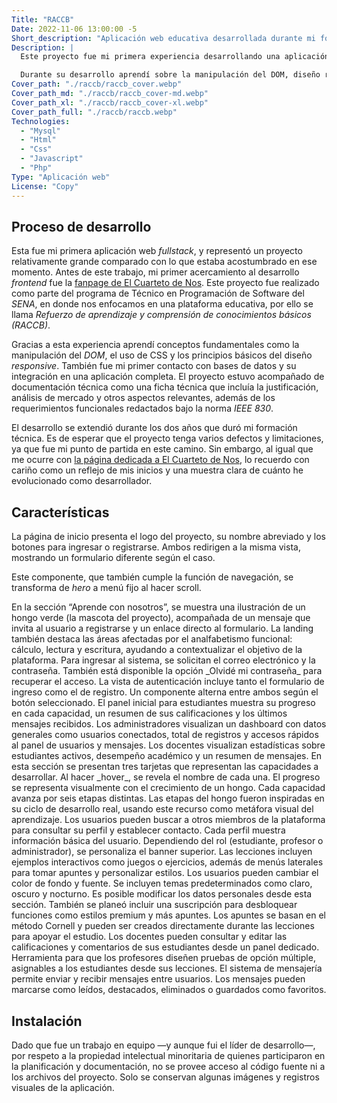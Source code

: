 ```yaml
---
Title: "RACCB"
Date: 2022-11-06 13:00:00 -5
Short_description: "Aplicación web educativa desarrollada durante mi formación técnica en el SENA."
Description: |
  Este proyecto fue mi primera experiencia desarrollando una aplicación web fullstack. Fue realizado como entrega final para el programa de Técnico en Programación de Software del SENA. 

  Durante su desarrollo aprendí sobre la manipulación del DOM, diseño responsive, uso de bases de datos y documentación de requerimientos técnicos siguiendo la norma IEEE 830.
Cover_path: "./raccb/raccb_cover.webp"
Cover_path_md: "./raccb/raccb_cover-md.webp"
Cover_path_xl: "./raccb/raccb_cover-xl.webp"
Cover_path_full: "./raccb/raccb.webp"
Technologies:
  - "Mysql"
  - "Html"
  - "Css"
  - "Javascript"
  - "Php"
Type: "Aplicación web"
License: "Copy"
---
```



<HeroProject
  Title={frontmatter.Title}
  Img={Image1}
  Release={frontmatter.Date}
  Description={frontmatter.Description}
  Technologies={frontmatter.Technologies}
  Github_link={frontmatter.Github_link}
  Demo_link={frontmatter?.Demo_link}
  License={frontmatter.License}
/>

## Proceso de desarrollo

Esta fue mi primera aplicación web _fullstack_, y representó un proyecto relativamente grande comparado con lo que estaba acostumbrado en ese momento. Antes de este trabajo, mi primer acercamiento al desarrollo _frontend_ fue la [fanpage de El Cuarteto de Nos](/proyectos/fanpage-cuarteto-de-nos#primer-versión). Este proyecto fue realizado como parte del programa de Técnico en Programación de Software del _SENA_, en donde nos enfocamos en una plataforma educativa, por ello se llama _Refuerzo de aprendizaje y comprensión de conocimientos básicos (RACCB)_.

Gracias a esta experiencia aprendí conceptos fundamentales como la manipulación del _DOM_, el uso de CSS y los principios básicos del diseño _responsive_. También fue mi primer contacto con bases de datos y su integración en una aplicación completa. El proyecto estuvo acompañado de documentación técnica como una ficha técnica que incluía la justificación, análisis de mercado y otros aspectos relevantes, además de los requerimientos funcionales redactados bajo la norma _IEEE 830_.

El desarrollo se extendió durante los dos años que duró mi formación técnica. Es de esperar que el proyecto tenga varios defectos y limitaciones, ya que fue mi punto de partida en este camino. Sin embargo, al igual que me ocurre con [la página dedicada a El Cuarteto de Nos](/proyectos/fanpage-cuarteto-de-nos/), lo recuerdo con cariño como un reflejo de mis inicios y una muestra clara de cuánto he evolucionado como desarrollador.

## Características

<FeatureCard title="Landing page" image={Image1}>
La página de inicio presenta el logo del proyecto, su nombre abreviado y los
botones para ingresar o registrarse. Ambos redirigen a la misma vista,
mostrando un formulario diferente según el caso.

Este componente, que también cumple la función de navegación, se transforma de _hero_ a menú fijo
al hacer scroll.

</FeatureCard>

<FeatureCard alternative="Landing page, parte 2" image={Image2}>
  En la sección “Aprende con nosotros”, se muestra una ilustración de un hongo
  verde (la mascota del proyecto), acompañada de un mensaje que invita al
  usuario a registrarse y un enlace directo al formulario.
</FeatureCard>

<FeatureCard alternative="Landing page, parte 3" image={Image3}>
  La landing también destaca las áreas afectadas por el analfabetismo funcional:
  cálculo, lectura y escritura, ayudando a contextualizar el objetivo de la
  plataforma.
</FeatureCard>

<FeatureCard title="Ingreso" image={Image10}>
  Para ingresar al sistema, se solicitan el correo electrónico y la contraseña.
  También está disponible la opción _Olvidé mi contraseña_ para recuperar el
  acceso.
</FeatureCard>

<FeatureCard title="Registro" image={Image12}>
  La vista de autenticación incluye tanto el formulario de ingreso como el de
  registro. Un componente alterna entre ambos según el botón seleccionado.
</FeatureCard>

<FeatureCard title="Inicio - Estudiante" image={Image18}>
  El panel inicial para estudiantes muestra su progreso en cada capacidad, un
  resumen de sus calificaciones y los últimos mensajes recibidos.
</FeatureCard>

<FeatureCard title="Inicio - Administrador" image={Image5}>
  Los administradores visualizan un dashboard con datos generales como usuarios
  conectados, total de registros y accesos rápidos al panel de usuarios y
  mensajes.
</FeatureCard>

<FeatureCard title="Inicio - Profesor" image={Image16}>
  Los docentes visualizan estadísticas sobre estudiantes activos, desempeño
  académico y un resumen de mensajes.
</FeatureCard>

<FeatureCard title="Menú de lecciones RACCB" image={Image4}>
  En esta sección se presentan tres tarjetas que representan las capacidades a
  desarrollar. Al hacer _hover_, se revela el nombre de cada una.
</FeatureCard>

<FeatureCard title="Progreso" image={Image6}>
  El progreso se representa visualmente con el crecimiento de un hongo. Cada
  capacidad avanza por seis etapas distintas.
</FeatureCard>

<FeatureCard title="Etapas de progreso" image={Image21}>
  Las etapas del hongo fueron inspiradas en su ciclo de desarrollo real, usando
  este recurso como metáfora visual del aprendizaje.
</FeatureCard>

<FeatureCard title="Búsqueda de usuarios" image={Image19}>
  Los usuarios pueden buscar a otros miembros de la plataforma para consultar su
  perfil y establecer contacto.
</FeatureCard>

<FeatureCard title="Información del usuario" image={Image7}>
  Cada perfil muestra información básica del usuario. Dependiendo del rol
  (estudiante, profesor o administrador), se personaliza el banner superior.
</FeatureCard>

<FeatureCard title="Pruebas" image={Image8}>
  Las lecciones incluyen ejemplos interactivos como juegos o ejercicios, además
  de menús laterales para tomar apuntes y personalizar estilos.
</FeatureCard>

<FeatureCard title="Configuración de los estilos" image={Image9}>
  Los usuarios pueden cambiar el color de fondo y fuente. Se incluyen temas
  predeterminados como claro, oscuro y nocturno.
</FeatureCard>

<FeatureCard title="Configuración de la cuenta" image={Image11}>
  Es posible modificar los datos personales desde esta sección. También se
  planeó incluir una suscripción para desbloquear funciones como estilos premium
  y más apuntes.
</FeatureCard>

<FeatureCard title="Apuntes" image={Image13}>
  Los apuntes se basan en el método Cornell y pueden ser creados directamente
  durante las lecciones para apoyar el estudio.
</FeatureCard>

<FeatureCard title="Calificaciones" image={Image14}>
  Los docentes pueden consultar y editar las calificaciones y comentarios de sus
  estudiantes desde un panel dedicado.
</FeatureCard>

<FeatureCard title="Creador de pruebas" image={Image15}>
  Herramienta para que los profesores diseñen pruebas de opción múltiple,
  asignables a los estudiantes desde sus lecciones.
</FeatureCard>

<FeatureCard title="Mensajes" image={Image20}>
  El sistema de mensajería permite enviar y recibir mensajes entre usuarios. Los
  mensajes pueden marcarse como leídos, destacados, eliminados o guardados como
  favoritos.
</FeatureCard>

## Instalación

Dado que fue un trabajo en equipo —y aunque fui el líder de desarrollo—, por respeto a la propiedad intelectual minoritaria de quienes participaron en la planificación y documentación, no se provee acceso al código fuente ni a los archivos del proyecto. Solo se conservan algunas imágenes y registros visuales de la aplicación.
